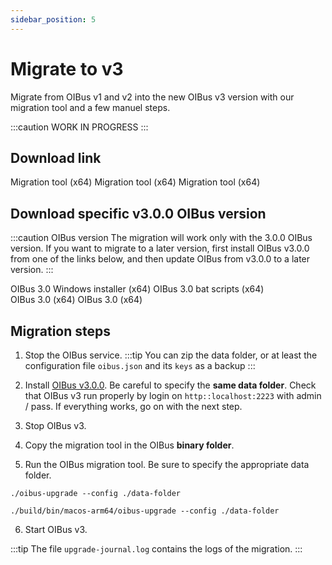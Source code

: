 ```yaml
---
sidebar_position: 5
---
```



# Migrate to v3
Migrate from OIBus v1 and v2 into the new OIBus v3 version with our migration tool and a few manuel steps.

:::caution
WORK IN PROGRESS
:::

## Download link
<Tabs>
  <TabItem value="windows" label="Windows" default>
    <DownloadButton link='https://github.com/OptimistikSAS/OIBus-upgrade-v3/releases/latest/download/oibus-upgrade-tool-win_x64.zip'>
      Migration tool (x64)
    </DownloadButton>
  </TabItem>
  <TabItem value="linux" label="Linux">
    <DownloadButton link='https://github.com/OptimistikSAS/OIBus-upgrade-v3/releases/latest/download/oibus-upgrade-tool-linux_x64.zip'>
      Migration tool (x64)
    </DownloadButton>
  </TabItem>
  <TabItem value="macos" label="MacOS">
    <DownloadButton link='https://github.com/OptimistikSAS/OIBus-upgrade-v3/releases/latest/download/oibus-upgrade-tool-macos_x64.zip'>
      Migration tool (x64)
    </DownloadButton>
  </TabItem>
</Tabs>

## Download specific v3.0.0 OIBus version
:::caution OIBus version
The migration will work only with the 3.0.0 OIBus version. If you want to migrate to a later version, first install OIBus v3.0.0
from one of the links below, and then update OIBus from v3.0.0 to a later version.
:::

<Tabs>
  <TabItem value="windows" label="Windows" default>
    <div style={{display: "flex", justifyContent:"space-around"}}>
      <DownloadButton link='https://github.com/OptimistikSAS/OIBus/releases/download/v3.1.0-story-angular.0/oibus-setup-win_x64.exe'>
        OIBus 3.0 Windows installer (x64)
      </DownloadButton>
      <DownloadButton link='https://github.com/OptimistikSAS/OIBus/releases/download/v3.1.0-story-angular.0/oibus-win_x64.zip'>
        OIBus 3.0 bat scripts (x64)
      </DownloadButton>
    </div>
  </TabItem>
  <TabItem value="linux" label="Linux">
    <DownloadButton link='https://github.com/OptimistikSAS/OIBus/releases/download/v3.1.0-story-angular.0/oibus-linux_x64.zip'>
      OIBus 3.0 (x64)
    </DownloadButton>
  </TabItem>
  <TabItem value="macos" label="MacOS">
    <DownloadButton link='https://github.com/OptimistikSAS/OIBus/releases/download/v3.1.0-story-angular.0/oibus-macos_x64.zip'>
      OIBus 3.0 (x64)
    </DownloadButton>
  </TabItem>
</Tabs>

## Migration steps
1. Stop the OIBus service.
:::tip
You can zip the data folder, or at least the configuration file `oibus.json` and its `keys` as a backup
:::

2. Install [OIBus v3.0.0](#download-specific-v3.0.0-oibus-version). Be careful to specify the **same data folder**. Check
that OIBus v3 run properly by login on `http::localhost:2223` with admin / pass. If everything works, go on with the next step.

3. Stop OIBus v3.

4. Copy the migration tool in the OIBus **binary folder**.

5. Run the OIBus migration tool. Be sure to specify the appropriate data folder.
````
./oibus-upgrade --config ./data-folder
````

````
./build/bin/macos-arm64/oibus-upgrade --config ./data-folder
````

6. Start OIBus v3.

:::tip
The file `upgrade-journal.log` contains the logs of the migration.
:::
